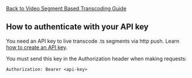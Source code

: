 
<DocsLayout title="How to authenticate with your API key - Livepeer.com" description="How to authenticate with your API key">

[Back to Video Segment Based Transcoding Guide](/docs/guides/segment-based-ingest/segment-based-ingest)

## How to authenticate with your API key

You need an API key to live transcode .ts segments via http push. Learn
[how to create an API key](/docs/guides/api-keys/create-an-api-key).

You must send this key in the Authorization header when making requests:

`Authorization: Bearer <api-key>`

</DocsLayout>
